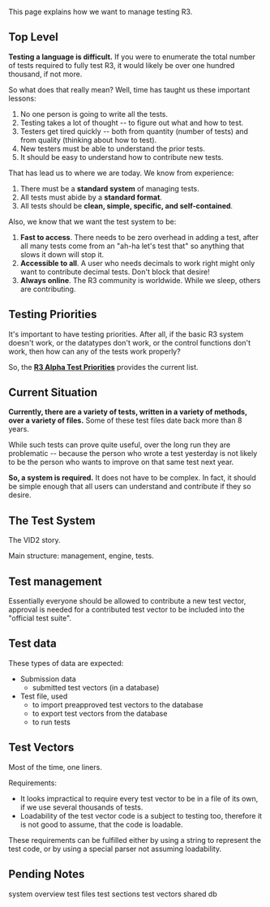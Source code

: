 {{underconstruction}}

This page explains how we want to manage testing R3.

==Top Level==

'''Testing a language is difficult.''' If you were to enumerate the total number of tests required to fully test R3, it would likely be over one hundred thousand, if not more.


So what does that really mean? Well, time has taught us these important lessons:

#No one person is going to write all the tests.
#Testing takes a lot of thought -- to figure out what and how to test.
#Testers get tired quickly -- both from quantity (number of tests) and from quality (thinking about how to test).
#New testers must be able to understand the prior tests.
#It should be easy to understand how to contribute new tests.


That has lead us to where we are today. We know from experience:

#There must be a '''standard system''' of managing tests.
#All tests must abide by a '''standard format'''.
#All tests should be '''clean, simple, specific, and self-contained'''.


Also, we know that we want the test system to be:

#'''Fast to access'''. There needs to be zero overhead in adding a test, after all many tests come from an &quot;ah-ha let's test that&quot; so anything that slows it down will stop it.
#'''Accessible to all'''. A user who needs decimals to work right might only want to contribute decimal tests. Don't block that desire!
#'''Always online'''. The R3 community is worldwide. While we sleep, others are contributing.

==Testing Priorities==

It's important to have testing priorities. After all, if the basic R3 system doesn't work, or the datatypes don't work, or the control functions don't work, then how can any of the tests work properly?

So, the '''[[R3 Alpha Test Priorities]]''' provides the current list.

==Current Situation==

'''Currently, there are a variety of tests, written in a variety of methods, over a variety of files.''' Some of these test files date back more than 8 years.

While such tests can prove quite useful, over the long run they are problematic -- because the person who wrote a test yesterday is not likely to be the person who wants to improve on that same test next year.

'''So, a system is required.''' It does not have to be complex. In fact, it should be simple enough that all users can understand and contribute if they so desire.

==The Test System==

The VID2 story.

Main structure: management, engine, tests.

==Test management==

Essentially everyone should be allowed to contribute a new test vector, approval is needed for a contributed test vector to be included into the &quot;official test suite&quot;.

==Test data==

These types of data are expected:

*Submission data
**submitted test vectors (in a database)
*Test file, used
**to import preapproved test vectors to the database
**to export test vectors from the database
**to run tests

==Test Vectors==

Most of the time, one liners.

Requirements:

*It looks impractical to require every test vector to be in a file of its own, if we use several thousands of tests.
*Loadability of the test vector code is a subject to testing too, therefore it is not good to assume, that the code is loadable.

These requirements can be fulfilled either by using a string to represent the test code, or by using a special parser not assuming loadability.

==Pending Notes==

system overview
test files
test sections
test vectors
shared db